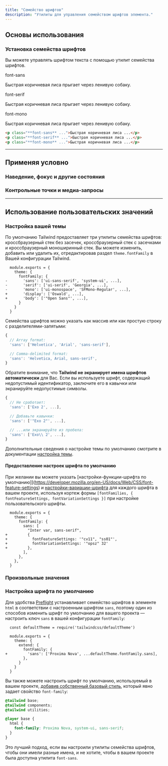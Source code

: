 ```yaml
---
title: "Семейство шрифтов"
description: "Утилиты для управления семейством шрифтов элемента."
---
```




## Основы использования

### Установка семейства шрифтов

Вы можете управлять шрифтом текста с помощью утилит семейства шрифтов.

<Example>
  <div class="flex flex-col gap-8">
    <div>
      <span class="font-medium text-sm text-slate-500 font-mono mb-3 dark:text-slate-400">font-sans</span>
      <p class="font-sans text-lg font-medium text-slate-900 dark:text-slate-200">
        Быстрая коричневая лиса прыгает через ленивую собаку.
      </p>
    </div>
    <div>
      <span class="font-medium text-sm text-slate-500 font-mono mb-3 dark:text-slate-400">font-serif</span>
      <p class="font-serif text-lg font-medium text-slate-900 dark:text-slate-200">
        Быстрая коричневая лиса прыгает через ленивую собаку.
      </p>
    </div>
    <div>
      <span class="font-medium text-sm text-slate-500 font-mono mb-3 dark:text-slate-400">font-mono</span>
      <p class="font-mono text-lg font-medium text-slate-900 dark:text-slate-200">
        Быстрая коричневая лиса прыгает через ленивую собаку.
      </p>
    </div>
  </div>
</Example>

```html
<p class="**font-sans** ...">Быстрая коричневая лиса ...</p>
<p class="**font-serif** ...">Быстрая коричневая лиса ...</p>
<p class="**font-mono** ...">Быстрая коричневая лиса ...</p>
```

---

## <Heading ignore>Применяя условно</Heading>

### <Heading ignore>Наведение, фокус и другие состояния</Heading>

<HoverFocusAndOtherStates defaultClass="font-sans" featuredClass="font-serif" element="p" />

### <Heading ignore>Контрольные точки и медиа-запросы</Heading>

<BreakpointsAndMediaQueries defaultClass="font-sans" featuredClass="font-serif" element="p" />

---

## Использование пользовательских значений

### Настройка вашей темы

По умолчанию Tailwind предоставляет три утилиты семейства шрифтов: кроссбраузерный стек без засечек, кроссбраузерный стек с засечками и кроссбраузерный моноширинный стек. Вы можете изменить, добавить или удалить их, отредактировав раздел `theme.fontFamily` в Вашей конфигурации Tailwind.

```diff-js tailwind.config.js
  module.exports = {
    theme: {
      fontFamily: {
-       'sans': ['ui-sans-serif', 'system-ui', ...],
-       'serif': ['ui-serif', 'Georgia', ...],
-       'mono': ['ui-monospace', 'SFMono-Regular', ...],
+       'display': ['Oswald', ...],
+       'body': ['"Open Sans"', ...],
      }
    }
  }
```

Семейства шрифтов можно указать как массив или как простую строку с разделителями-запятыми:

```js
{
  // Array format:
  'sans': ['Helvetica', 'Arial', 'sans-serif'],

  // Comma-delimited format:
  'sans': 'Helvetica, Arial, sans-serif',
}
```

Обратите внимание, что **Tailwind не экранирует имена шрифтов автоматически** для Вас. Если вы используете шрифт, содержащий недопустимый идентификатор, заключите его в кавычки или экранируйте недопустимые символы.

```js
{
  // Не сработает:
  'sans': ['Exo 2', ...],

  // Добавьте кавычки:
  'sans': ['"Exo 2"', ...],

  // ...или экранируйте из пробела:
  'sans': ['Exo\\ 2', ...],
}
```

Дополнительные сведения о настройке темы по умолчанию смотрите в документации [настройка темы](/docs/theme#customizing-the-default-theme).


#### Предоставление настроек шрифта по умолчанию
При желании вы можете указать [настройки-функции-шрифта по умолчанию]](https://developer.mozilla.org/en-US/docs/Web/CSS/font-feature-settings) и [настройки-вариации-шрифта](https://developer.mozilla.org/en-US/docs/Web/CSS/font-variation-settings) для каждого шрифта в вашем проекте, используя кортеж формы `[fontFamilies, { fontFeatureSettings, fontVariationSettings }]` при настройке пользовательского шрифты.

```diff-js tailwind.config.js
  module.exports = {
    theme: {
      fontFamily: {
        sans: [
          "Inter var, sans-serif",
+         {
+           fontFeatureSettings: '"cv11", "ss01"',
+           fontVariationSettings: '"opsz" 32'
+         },
        ],
      },
    },
  }
```

### Произвольные значения

<ArbitraryValues property="font-family" featuredClass="font-['Open_Sans']" element="p" />

### Настройка шрифта по умолчанию

Для удобства [Preflight](/docs/preflight) устанавливает семейство шрифтов в элементе `html` в соответствии с настроенным шрифтом `sans`, поэтому один из способов изменить шрифт по умолчанию для вашего проекта — настроить ключ `sans` в вашей конфигурации `fontFamily`:

```diff-js tailwind.config.js
  const defaultTheme = require('tailwindcss/defaultTheme')

  module.exports = {
    theme: {
      extend: {
        fontFamily: {
+         'sans': ['Proxima Nova', ...defaultTheme.fontFamily.sans],
        },
      }
    }
  }
```

Вы также можете настроить шрифт по умолчанию, используемый в вашем проекте, [добавив собственный базовый стиль](/docs/adding-custom-styles#adding-base-styles), который явно задает свойство `font-family`:

```css main.css
@tailwind base;
@tailwind components;
@tailwind utilities;

@layer base {
  html {
    font-family: Proxima Nova, system-ui, sans-serif;
  }
}
```

Это лучший подход, если вы настроили утилиты семейства шрифтов, чтобы они имели разные имена, и не хотите, чтобы в вашем проекте была доступна утилита `font-sans`.
